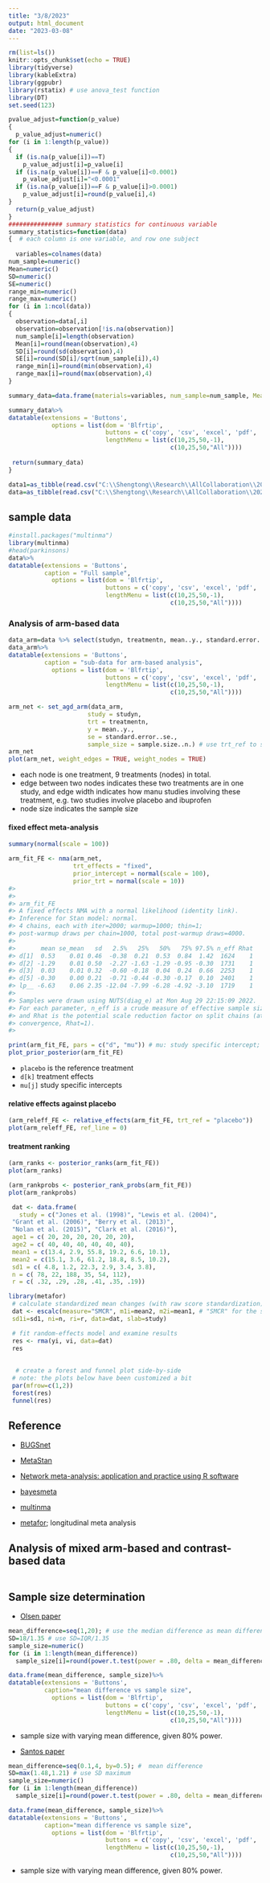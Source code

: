 ```yaml
---
title: "3/8/2023"
output: html_document
date: "2023-03-08"
---
```


```r
rm(list=ls())
knitr::opts_chunk$set(echo = TRUE)
library(tidyverse)
library(kableExtra)
library(ggpubr)
library(rstatix) # use anova_test function 
library(DT)
set.seed(123)
```



```r
pvalue_adjust=function(p_value)
{
  p_value_adjust=numeric()
for (i in 1:length(p_value))
{
  if (is.na(p_value[i])==T)
    p_value_adjust[i]=p_value[i]
  if (is.na(p_value[i])==F & p_value[i]<0.0001)
    p_value_adjust[i]="<0.0001"
  if (is.na(p_value[i])==F & p_value[i]>0.0001)
    p_value_adjust[i]=round(p_value[i],4)
}
  return(p_value_adjust)
}
############### summary statistics for continuous variable 
summary_statistics=function(data)
{  # each column is one variable, and row one subject 
  
  variables=colnames(data)
num_sample=numeric()
Mean=numeric()
SD=numeric()
SE=numeric()
range_min=numeric()
range_max=numeric()
for (i in 1:ncol(data))
{
  observation=data[,i]
  observation=observation[!is.na(observation)]
  num_sample[i]=length(observation)
  Mean[i]=round(mean(observation),4)
  SD[i]=round(sd(observation),4)
  SE[i]=round(SD[i]/sqrt(num_sample[i]),4)
  range_min[i]=round(min(observation),4)
  range_max[i]=round(max(observation),4)
}

summary_data=data.frame(materials=variables, num_sample=num_sample, Mean=Mean, SD=SD, SE=SE, Range_low=range_min, Range_upper=range_max)

summary_data%>%
datatable(extensions = 'Buttons',
            options = list(dom = 'Blfrtip',
                           buttons = c('copy', 'csv', 'excel', 'pdf', 'print'),
                           lengthMenu = list(c(10,25,50,-1),
                                             c(10,25,50,"All"))))
  
 return(summary_data) 
}
```

```r
data1=as_tibble(read.csv("C:\\Shengtong\\Research\\AllCollaboration\\2023\\202301\\Christos\\Data Collection sheet - Final.csv", header=T))
data=as_tibble(read.csv("C:\\Shengtong\\Research\\AllCollaboration\\2023\\202301\\Christos\\Data for VAS 1h.csv", header=T))
```



## sample data 

```r
#install.packages("multinma")
library(multinma)
#head(parkinsons)
data%>%
datatable(extensions = 'Buttons',
          caption = "Full sample", 
            options = list(dom = 'Blfrtip',
                           buttons = c('copy', 'csv', 'excel', 'pdf', 'print'),
                           lengthMenu = list(c(10,25,50,-1),
                                             c(10,25,50,"All"))))

```

### Analysis of arm-based data

```r
data_arm=data %>% select(studyn, treatmentn, mean..y., standard.error..se., sample.size..n.) %>% drop_na()
data_arm%>%
datatable(extensions = 'Buttons',
          caption = "sub-data for arm-based analysis", 
            options = list(dom = 'Blfrtip',
                           buttons = c('copy', 'csv', 'excel', 'pdf', 'print'),
                           lengthMenu = list(c(10,25,50,-1),
                                             c(10,25,50,"All"))))

arm_net <- set_agd_arm(data_arm, 
                      study = studyn,
                      trt = treatmentn,
                      y = mean..y., 
                      se = standard.error..se.,
                      sample_size = sample.size..n.) # use trt_ref to set reference treatment 
arm_net
plot(arm_net, weight_edges = TRUE, weight_nodes = TRUE)
```

* each node is one treatment, 9 treatments (nodes) in total. 
* edge between two nodes indicates these two treatments are in one study, and edge width indicates how manu studies involving these treatment,  e.g. two studies involve placebo and ibuprofen 
* node size indicates the sample size 



#### fixed effect meta-analysis


```r
summary(normal(scale = 100))

arm_fit_FE <- nma(arm_net, 
                  trt_effects = "fixed",
                  prior_intercept = normal(scale = 100),
                  prior_trt = normal(scale = 10))
#> 
#> 
#> arm_fit_FE
#> A fixed effects NMA with a normal likelihood (identity link).
#> Inference for Stan model: normal.
#> 4 chains, each with iter=2000; warmup=1000; thin=1; 
#> post-warmup draws per chain=1000, total post-warmup draws=4000.
#> 
#>       mean se_mean   sd   2.5%   25%   50%   75% 97.5% n_eff Rhat
#> d[1]  0.53    0.01 0.46  -0.38  0.21  0.53  0.84  1.42  1624    1
#> d[2] -1.29    0.01 0.50  -2.27 -1.63 -1.29 -0.95 -0.30  1731    1
#> d[3]  0.03    0.01 0.32  -0.60 -0.18  0.04  0.24  0.66  2253    1
#> d[5] -0.30    0.00 0.21  -0.71 -0.44 -0.30 -0.17  0.10  2401    1
#> lp__ -6.63    0.06 2.35 -12.04 -7.99 -6.28 -4.92 -3.10  1719    1
#> 
#> Samples were drawn using NUTS(diag_e) at Mon Aug 29 22:15:09 2022.
#> For each parameter, n_eff is a crude measure of effective sample size,
#> and Rhat is the potential scale reduction factor on split chains (at 
#> convergence, Rhat=1).
#> 

print(arm_fit_FE, pars = c("d", "mu")) # mu: study specific intercept; d_k treatment effects 
plot_prior_posterior(arm_fit_FE)
```

* `placebo` is the reference treatment 
* `d[k]` treatment effects
* `mu[j]` study specific intercepts 



#### relative effects against placebo 

```r
(arm_releff_FE <- relative_effects(arm_fit_FE, trt_ref = "placebo"))
plot(arm_releff_FE, ref_line = 0)
```

#### treatment ranking 

```r
(arm_ranks <- posterior_ranks(arm_fit_FE))
plot(arm_ranks)

(arm_rankprobs <- posterior_rank_probs(arm_fit_FE))
plot(arm_rankprobs)
```





```r
 dat <- data.frame( 
   study = c("Jones et al. (1998)", "Lewis et al. (2004)",
 "Grant et al. (2006)", "Berry et al. (2013)",
 "Nolan et al. (2015)", "Clark et al. (2016)"),
 age1 = c( 20, 20, 20, 20, 20, 20),
 age2 = c( 40, 40, 40, 40, 40, 40),
 mean1 = c(13.4, 2.9, 55.8, 19.2, 6.6, 10.1),
 mean2 = c(15.1, 3.6, 61.2, 18.8, 8.5, 10.2),
 sd1 = c( 4.8, 1.2, 22.3, 2.9, 3.4, 3.8),
 n = c( 78, 22, 188, 35, 54, 112),
 r = c( .32, .29, .28, .41, .35, .19))

library(metafor)
 # calculate standardized mean changes (with raw score standardization)
 dat <- escalc(measure="SMCR", m1i=mean2, m2i=mean1, # "SMCR" for the standardized mean change using raw score standardization
 sd1i=sd1, ni=n, ri=r, data=dat, slab=study)

 # fit random-effects model and examine results
 res <- rma(yi, vi, data=dat)
 res 
 
 
  # create a forest and funnel plot side-by-side
 # note: the plots below have been customized a bit
 par(mfrow=c(1,2))
 forest(res)
 funnel(res)
```

## Reference 

* [BUGSnet](https://bugsnetsoftware.github.io/) 

*  [MetaStan](https://cran.r-project.org/web/packages/MetaStan/MetaStan.pdf)

* [Network meta-analysis: application and practice using R software](https://www.ncbi.nlm.nih.gov/pmc/articles/PMC6635665/pdf/epih-41-e2019013.pdf)

* [bayesmeta](https://cran.r-project.org/web/packages/bayesmeta/vignettes/Roever2020-bayesmeta.pdf)

* [multinma](https://dmphillippo.github.io/multinma/articles/vignette_overview.html)

* [metafor](https://www.wvbauer.com/lib/exe/fetch.php/talks:2019_viechtbauer_lsp_ma_longitudinal.pdf); longitudinal meta analysis



## Analysis of mixed arm-based and contrast-based data

```r

```


## Sample size determination 


 * [Olsen paper](https://pubmed.ncbi.nlm.nih.gov/28215182/) 


```r

mean_difference=seq(1,20); # use the median difference as mean difference  
SD=18/1.35 # use SD=IQR/1.35 
sample_size=numeric()
for (i in 1:length(mean_difference))
  sample_size[i]=round(power.t.test(power = .80, delta = mean_difference[i], alternative = "two.sided", sig.level=0.05, sd=SD)$n)

data.frame(mean_difference, sample_size)%>%
datatable(extensions = 'Buttons',
          caption="mean difference vs sample size",
            options = list(dom = 'Blfrtip',
                           buttons = c('copy', 'csv', 'excel', 'pdf', 'print'),
                           lengthMenu = list(c(10,25,50,-1),
                                             c(10,25,50,"All"))))

```
* sample size with varying mean difference, given 80\% power. 


* [Santos paper](https://pubmed.ncbi.nlm.nih.gov/34031888/)

```r

mean_difference=seq(0.1,4, by=0.5); #  mean difference  
SD=max(1.48,1.21) # use SD maximum  
sample_size=numeric()
for (i in 1:length(mean_difference))
  sample_size[i]=round(power.t.test(power = .80, delta = mean_difference[i], alternative = "two.sided", sig.level=0.05, sd=SD)$n)

data.frame(mean_difference, sample_size)%>%
datatable(extensions = 'Buttons',
          caption="mean difference vs sample size",
            options = list(dom = 'Blfrtip',
                           buttons = c('copy', 'csv', 'excel', 'pdf', 'print'),
                           lengthMenu = list(c(10,25,50,-1),
                                             c(10,25,50,"All"))))
```
 * sample size with varying mean difference, given 80\% power.
 
 